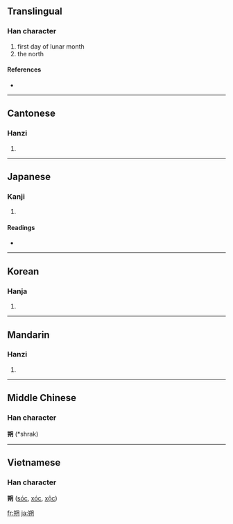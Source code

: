 ==Translingual==

===Han character===
{{Han char|rn=74|rad=月|as=06|sn=10|four=8742<sub>0</sub>|canj=廿山月 (TUB)}}

# first day of lunar month
# the north

====References====
* {{Han ref|kx=0505.160|dkj=14359|dj=0884.080|hdz=32072.020|uh=6714|ud=26388|bh=AED2|bd=44754}}

----

==Cantonese==

===Hanzi===
{{yue-hanzi|jyut=|y=sok3}}

# {{defn|Cantonese}}

----

==Japanese==

===Kanji===
{{ja-kanji|grade=|rs=月06}}

# {{defn|Japanese}}

====Readings====
* {{ja-readings|on=[[さく]] (saku)|kun=[[ついたち]] (tsuitachi)}}

----

==Korean==

===Hanja===
{{ko-hanja|hangeul=삭|eumhun=|rv=sak|mr=sak|y=sak}}

# {{defn|Korean}}

----

==Mandarin==

===Hanzi===
{{cmn-hanzi|pin=[[shuò]] ([[shuo4]])|wg=shuo<sup>4</sup>}}

# {{defn|Mandarin}}

----

==Middle Chinese==
===Han character===
'''朔''' (*shrak)<!--note: asterisk indicates that this character appears more than four times in the Tang Dynasty corpus of literature-->

----

==Vietnamese==
===Han character===
'''朔''' ([[sóc]], [[xóc]], [[xộc]])

[[fr:朔]]
[[ja:朔]]